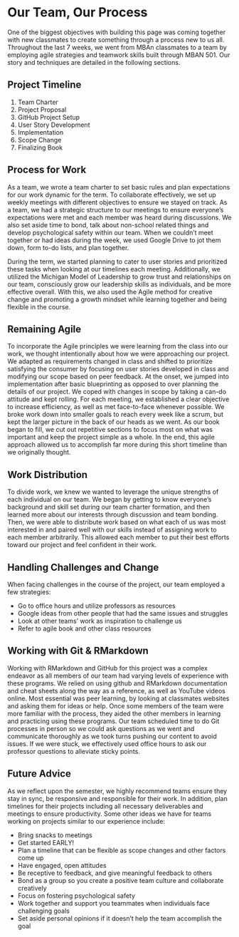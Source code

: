 # Our Team, Our Process {-}

One of the biggest objectives with building this page was coming together with new classmates to create something through a process new to us all. Throughout the last 7 weeks, we went from MBAn classmates to a team by employing agile strategies and teamwork skills built through MBAN 501. Our story and techniques are detailed in the following sections.

## Project Timeline {-}
1. Team Charter
2. Project Proposal
3. GitHub Project Setup
4. User Story Development
5. Implementation
6. Scope Change
7. Finalizing Book

## Process for Work {-}
As a team, we wrote a team charter to set basic rules and plan expectations for our work dynamic for the term. To collaborate effectively, we set up weekly meetings with different objectives to ensure we stayed on track. As a team, we had a strategic structure to our meetings to ensure everyone's expectations were met and each member was heard during discussions. We also set aside time to bond, talk about non-school related things and develop psychological safety within our team. When we couldn't meet together or had ideas during the week, we used Google Drive to jot them down, form to-do lists, and plan together. 

During the term, we started planning to cater to user stories and prioritized these tasks when looking at our timelines each meeting. Additionally, we utilized the Michigan Model of Leadership to grow trust and relationships on our team, consciously grow our leadership skills as individuals, and be more effective overall. With this, we also used the Agile method for creative change and promoting a growth mindset while learning together and being flexible in the course.

## Remaining Agile {-}
To incorporate the Agile principles we were learning from the class into our work, we thought intentionally about how we were approaching our project. We adapted as requirements changed in class and shifted to prioritize satisfying the consumer by focusing on user stories developed in class and modifying our scope based on peer feedback. At the onset, we jumped into implementation after basic blueprinting as opposed to over planning the details of our project. We coped with changes in scope by taking a can-do attitude and kept rolling. For each meeting, we established a clear objective to increase efficiency, as well as met face-to-face whenever possible. We broke work down into smaller goals to reach every week like a scrum, but kept the larger picture in the back of our heads as we went. As our book began to fill, we cut out repetitive sections to focus most on what was important and keep the project simple as a whole. In the end, this agile approach allowed us to accomplish far more during this short timeline than we originally thought.

## Work Distribution {-}
To divide work, we knew we wanted to leverage the unique strengths of each individual on our team. We began by getting to know everyone's background and skill set during our team charter formation, and then learned more about our interests through discussion and team bonding. Then, we were able to distribute work based on what each of us was most interested in and paired well with our skills instead of assigning work to each member arbitrarily. This allowed each member to put their best efforts toward our project and feel confident in their work. 

## Handling Challenges and Change {-}
When facing challenges in the course of the project, our team employed a few strategies:   

- Go to office hours and utilize professors as resources  
- Google ideas from other people that had the same issues and struggles  
- Look at other teams' work as inspiration to challenge us  
- Refer to agile book and other class resources  

## Working with Git & RMarkdown {-}
Working with RMarkdown and GitHub for this project was a complex endeavor as all members of our team had varying levels of experience with these programs. We relied on using github and RMarkdown documentation and cheat sheets along the way as a reference, as well as YouTube videos online. Most essential was peer learning, by looking at classmates websites and asking them for ideas or help. Once some members of the team were more familiar with the process, they aided the other members in learning and practicing using these programs. Our team scheduled time to do Git processes in person so we could ask questions as we went and communicate thoroughly as we took turns pushing our content to avoid issues. If we were stuck, we effectively used office hours to ask our professor questions to alleviate sticky points.

## Future Advice {-}
As we reflect upon the semester, we highly recommend teams ensure they stay in sync, be responsive and responsible for their work. In addition, plan timelines for their projects including all necessary deliverables and meetings to ensure productivity. Some other ideas we have for teams working on projects similar to our experience include: 

- Bring snacks to meetings  
- Get started EARLY!  
- Plan a timeline that can be flexible as scope changes and other factors come up  
- Have engaged, open attitudes  
- Be receptive to feedback, and give meaningful feedback to others  
- Bond as a group so you create a positive team culture and collaborate creatively   
- Focus on fostering psychological safety  
- Work together and support you teammates when individuals face challenging goals  
- Set aside personal opinions if it doesn't help the team accomplish the goal  
